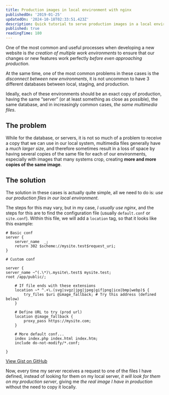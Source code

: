 ```yaml
---
title: Production images in local environment with nginx
publishedOn: '2019-01-25'
updatedOn: '2024-10-18T02:33:51.423Z'
description: Quick tutorial to serve production images in a local environment with nginx
published: true
readingTime: 180
---
```

One of the most common and useful processes when developing a new website is _the
creation of multiple work environments_ to ensure that our changes or new features
work perfectly _before even approaching production_.

At the same time, one of the most common problems in these cases is the _disconnect
between new environments_, it is not uncommon to have 3 different databases between
local, staging, and production.

Ideally, each of these environments should be an exact copy of production, having
the same “server” (or at least something as close as possible), the same database,
and in increasingly common cases, _the same multimedia files_.

## The problem

While for the database, or servers, it is not so much of a problem to receive a copy
that we can use in our local system, multimedia files generally have a _much larger
size_, and therefore sometimes result in a loss of space by having several copies
of the same file for each of our environments, especially with images that many
systems crop, creating **more and more copies of the same image**.

## The solution

The solution in these cases is actually quite simple, all we need to do is: _use
our production files in our local environment_.

The steps for this may vary, but in my case, _I usually use nginx_, and the steps
for this are to find the configuration file (usually `default.conf` or `site.conf`).
Within this file, we will add a `location` tag, so that it looks like this example:

```plain
# Basic conf
server {
	server_name  _;
	return 302 $scheme://mysite.test$request_uri;
}

# Custom conf

server {
server_name ~^(.\*)\.mysite\.test$ mysite.test;
root /app/public/;

    # If file ends with these extensions
    location ~* ^.+\.(svg|svgz|jpg|jpeg|gif|png|ico|bmp|webp)$ {
    	try_files $uri @image_fallback; # Try this address (defined below)
    }

    # Define URL to try (prod url)
    location @image_fallback {
    	proxy_pass https://mysite.com;
    }

    # More default conf...
    index index.php index.html index.htm;
    include do-not-modify/*.conf;

}
```

[View Gist on GitHub](https://gist.github.com/emeaguiar/aa8998e75094197f9a8197073ac936eb)

Now, every time my server receives a request to one of the files I have defined,
instead of looking for them on my local server, _it will look for them on my
production server_, giving me _the real image I have in production_ without the
need to copy it locally.

